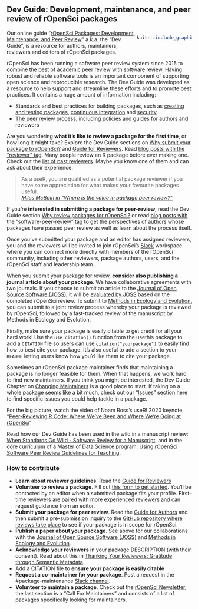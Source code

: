## Dev Guide: Development, maintenance, and peer review of rOpenSci packages {#devguide}

<div style= "float:right;width: 30%">
```r
knitr::include_graphics("images/dev_guide_cover.png")
```
</div>

Our online guide "[rOpenSci Packages: Development, Maintenance, and Peer Review](https://devguide.ropensci.org/)" a.k.a. the "Dev Guide", 
is a resource for authors, maintainers, reviewers and editors of rOpenSci packages.


rOpenSci has been running a software peer review system since 2015 to combine the best of academic peer review with software review. 
Having robust and reliable software tools is an important component of supporting open science and reproducible research. 
The Dev Guide was developed as a resource to help support and streamline these efforts and to promote best practices. 
It contains a huge amount of information including:

*    Standards and best practices for building packages, 
    such as [creating and testing packages](https://devguide.ropensci.org/building.html), 
    [continuous integration](https://devguide.ropensci.org/ci.html) 
    and [security](https://devguide.ropensci.org/package-development-security-best-practices.html).
*   [The peer review process](https://devguide.ropensci.org/softwarereviewintro.html), 
    including policies and guides for authors and reviewers 

Are you wondering **what it's like to review a package for the first time**, 
or how long it might take? Explore the Dev Guide sections on 
[Why submit your package to rOpenSci? ](https://devguide.ropensci.org/softwarereviewintro.html#whysubmit) and 
[Guide for Reviewers](https://devguide.ropensci.org/reviewerguide.html). 
Read [blog posts with the "reviewer" tag](https://ropensci.org/tags/reviewer/). 
Many people review an R package before ever making one. 
Check out the [list of past reviewers](https://devguide.ropensci.org/softwarereviewintro.html#reviewers). 
Maybe you know one of them and can ask about their experience. 

> As a useR, you are qualified as a potential package reviewer if you have some appreciation for what makes your favourite packages useful.
> <br>
> *[Miles McBain in "Where is the value in package peer review?"](https://ropensci.org/blog/2018/04/06/peer-review-value/)*

If you're **interested in submitting a package for peer-review**, 
read the Dev Guide section [Why review packages for rOpenSci?](https://devguide.ropensci.org/softwarereviewintro.html#whyreview) or read 
[blog posts with the "software-peer-review" tag](https://ropensci.org/tags/software-peer-review/) to get the perspectives of authors whose packages have passed peer review as well as learn about the process itself.

Once you've submitted your package and an editor has assigned reviewers, 
you and the reviewers will be invited to join rOpenSci's [Slack](#channels-slack) workspace where you can connect more directly with members of the rOpenSci community, 
including other reviewers, package authors, users, and the rOpenSci staff and leadership team.

When you submit your package for review, **consider also publishing a journal article about your package**. 
We have collaborative agreements with two journals. 
If you choose to submit an article to the [Journal of Open Source Software (JOSS)](https://joss.theoj.org/), 
it will be [evaluated by JOSS](https://devguide.ropensci.org/guide-for-authors.html) based on the completed rOpenSci review. 
To submit to [Methods in Ecology and Evolution](https://ropensci.org/blog/2017/11/29/review-collaboration-mee/), 
you can submit to a joint review process whereby your package is reviewed by rOpenSci, 
followed by a fast-tracked review of the manuscript by Methods in Ecology and Evolution.

Finally, make sure your package is easily citable to get credit for all your hard work! 
Use the `use_citation()` function from the usethis package to add a `CITATION` file so users can use `citation("yourpackage")` to easily find how to best cite your package. 
It's also useful to add a section to your `README` letting users know how you'd like them to cite your package. 

Sometimes an rOpenSci package maintainer finds that maintaining a package is no longer feasible for them. 
When that happens, we work hard to find new maintainers.
If you think you might be interested, the Dev Guide Chapter on [Changing Maintainers](https://devguide.ropensci.org/changing-maintainers.html) is a good place to start.
If taking on a whole package seems like a bit much, 
check out our ["Issues"](#issues) section here to find specific issues you could help tackle in a package.

For the big picture, watch the video of Noam Ross's useR! 2020 keynote, 
"[Peer-Reviewing R Code: Where We've Been and Where We're Going at rOpenSci](https://youtu.be/iJnn_9xKkqk)" 

Read how our Dev Guide has been used in the wild in a manuscript review: 
[When Standards Go Wild - Software Review for a Manuscript](https://ropensci.org/blog/2019/04/18/wild-standards/), 
and in the core curriculum of a Master of Data Science program: [Using rOpenSci Software Peer Review Guidelines for Teaching](https://ropensci.org/blog/2019/08/27/software-peer-review-guidelines-for-teaching/).


### How to contribute

*   **Learn about reviewer guidelines**. 
    Read the [Guide for Reviewers](https://devguide.ropensci.org/reviewerguide.html)
*   **Volunteer to review a package**. 
    Fill out [this form to get started](https://airtable.com/shrnfDI2S9uuyxtDw). 
    You'll be contacted by an editor when a submitted package fits your profile. 
    First-time reviewers are paired with more experienced reviewers and can request guidance from an editor.
*   **Submit your package for peer review**. 
    Read the [Guide for Authors](https://devguide.ropensci.org/guide-for-authors.html) and then submit a pre-submission inquiry to the 
    [GitHub repository where reviews take place](https://github.com/ropensci/software-review/issues) to see if your package is in scope for rOpenSci.
*   **Publish a paper about your package**. 
    See above for our collaborations with the [Journal of Open Source Software (JOSS)](https://joss.theoj.org/) and [Methods in Ecology and Evolution](https://ropensci.org/blog/2017/11/29/review-collaboration-mee/).
*   **Acknowledge your reviewers** in your package DESCRIPTION (with their consent). 
    Read about this in [Thanking Your Reviewers: Gratitude through Semantic Metadata](https://ropensci.org/blog/2018/03/16/thanking-reviewers-in-metadata/). 
*   Add a CITATION file to **ensure your package is easily citable**
*   **Request a co-maintainer for your package**. Post a request in the  #package-maintenance [Slack channel](#channels-Slack).
*   **Volunteer to maintain a package**. 
    Check out the [rOpenSci Newsletter](https://ropensci.org/news/), 
    the last section is a "Call For Maintainers" and consists of a list of packages specifically looking for maintainers.
